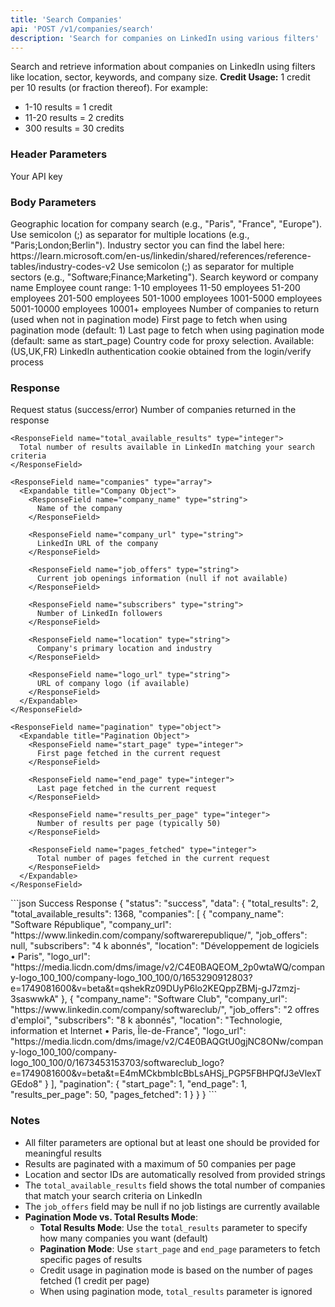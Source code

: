 ```yaml
---
title: 'Search Companies'
api: 'POST /v1/companies/search'
description: 'Search for companies on LinkedIn using various filters'
---
```


Search and retrieve information about companies on LinkedIn using filters like location, sector, keywords, and company size.
<Note>
  **Credit Usage:** 1 credit per 10 results (or fraction thereof). For example:
  - 1-10 results = 1 credit
  - 11-20 results = 2 credits
  - 300 results = 30 credits
</Note>

### Header Parameters

<ParamField header="x-api-key" type="string" required>
  Your API key
</ParamField>

### Body Parameters

<ParamField body="location" type="string">
  Geographic location for company search (e.g., "Paris", "France", "Europe"). 
  Use semicolon (;) as separator for multiple locations (e.g., "Paris;London;Berlin").
</ParamField>

<ParamField body="sector" type="string">
  Industry sector you can find the label here: 
  https://learn.microsoft.com/en-us/linkedin/shared/references/reference-tables/industry-codes-v2
  Use semicolon (;) as separator for multiple sectors (e.g., "Software;Finance;Marketing").
</ParamField>

<ParamField body="keyword" type="string">
  Search keyword or company name
</ParamField>

<ParamField body="company_size" type="string">
  Employee count range:
  1-10 employees
  11-50 employees
  51-200 employees
  201-500 employees
  501-1000 employees
  1001-5000 employees
  5001-10000 employees
  10001+ employees
</ParamField>

<ParamField body="total_results" type="integer" default="10">
  Number of companies to return (used when not in pagination mode)
</ParamField>

<ParamField body="start_page" type="integer">
  First page to fetch when using pagination mode (default: 1)
</ParamField>

<ParamField body="end_page" type="integer">
  Last page to fetch when using pagination mode (default: same as start_page)
</ParamField>

<ParamField body="country" type="string" default="FR">
  Country code for proxy selection. Available: (US,UK,FR)
</ParamField>

<ParamField body="login_token" type="string" required>
  LinkedIn authentication cookie obtained from the login/verify process
</ParamField>

### Response

<ResponseField name="status" type="string">
  Request status (success/error)
</ResponseField>

<ResponseField name="data" type="object">
  <Expandable title="Properties">
    <ResponseField name="total_results" type="integer">
      Number of companies returned in the response
    </ResponseField>

    <ResponseField name="total_available_results" type="integer">
      Total number of results available in LinkedIn matching your search criteria
    </ResponseField>

    <ResponseField name="companies" type="array">
      <Expandable title="Company Object">
        <ResponseField name="company_name" type="string">
          Name of the company
        </ResponseField>

        <ResponseField name="company_url" type="string">
          LinkedIn URL of the company
        </ResponseField>

        <ResponseField name="job_offers" type="string">
          Current job openings information (null if not available)
        </ResponseField>

        <ResponseField name="subscribers" type="string">
          Number of LinkedIn followers
        </ResponseField>

        <ResponseField name="location" type="string">
          Company's primary location and industry
        </ResponseField>

        <ResponseField name="logo_url" type="string">
          URL of company logo (if available)
        </ResponseField>
      </Expandable>
    </ResponseField>

    <ResponseField name="pagination" type="object">
      <Expandable title="Pagination Object">
        <ResponseField name="start_page" type="integer">
          First page fetched in the current request
        </ResponseField>

        <ResponseField name="end_page" type="integer">
          Last page fetched in the current request
        </ResponseField>

        <ResponseField name="results_per_page" type="integer">
          Number of results per page (typically 50)
        </ResponseField>

        <ResponseField name="pages_fetched" type="integer">
          Total number of pages fetched in the current request
        </ResponseField>
      </Expandable>
    </ResponseField>
  </Expandable>
</ResponseField>

<ResponseExample>
```json Success Response
{
  "status": "success",
  "data": {
    "total_results": 2,
    "total_available_results": 1368,
    "companies": [
      {
        "company_name": "Software République",
        "company_url": "https://www.linkedin.com/company/softwarerepublique/",
        "job_offers": null,
        "subscribers": "4 k abonnés",
        "location": "Développement de logiciels • Paris",
        "logo_url": "https://media.licdn.com/dms/image/v2/C4E0BAQEOM_2p0wtaWQ/company-logo_100_100/company-logo_100_100/0/1653290912803?e=1749081600&v=beta&t=qshekRz09DUyP6lo2KEQppZBMj-gJ7zmzj-3saswwkA"
      },
      {
        "company_name": "Software Club",
        "company_url": "https://www.linkedin.com/company/softwareclub/",
        "job_offers": "2 offres d'emploi",
        "subscribers": "8 k abonnés",
        "location": "Technologie, information et Internet • Paris, Île-de-France",
        "logo_url": "https://media.licdn.com/dms/image/v2/C4E0BAQGtU0gjNC8ONw/company-logo_100_100/company-logo_100_100/0/1673453153703/softwareclub_logo?e=1749081600&v=beta&t=E4mMCkbmbIcBbLsAHSj_PGP5FBHPQfJ3eVlexTGEdo8"
      }
    ],
    "pagination": {
      "start_page": 1,
      "end_page": 1,
      "results_per_page": 50,
      "pages_fetched": 1
    }
  }
}
```
</ResponseExample>

### Notes
- All filter parameters are optional but at least one should be provided for meaningful results
- Results are paginated with a maximum of 50 companies per page
- Location and sector IDs are automatically resolved from provided strings
- The `total_available_results` field shows the total number of companies that match your search criteria on LinkedIn
- The `job_offers` field may be null if no job listings are currently available
- **Pagination Mode vs. Total Results Mode**:
  - **Total Results Mode**: Use the `total_results` parameter to specify how many companies you want (default)
  - **Pagination Mode**: Use `start_page` and `end_page` parameters to fetch specific pages of results
  - Credit usage in pagination mode is based on the number of pages fetched (1 credit per page)
  - When using pagination mode, `total_results` parameter is ignored
